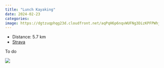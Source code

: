 ```yaml
---
title: "Lunch Kayaking"
date: 2024-02-23
categories: 
image: https://dgtzuqphqg23d.cloudfront.net/aqPqH6p6nqvWUFNg3DizKPFPWhj3iQlk60kKgQnYzWM-768x432.jpg
---
```


- Distance: 5.7 km
- [Strava](https://www.strava.com/activities/10820453778)

To do

![](https://dgtzuqphqg23d.cloudfront.net/aqPqH6p6nqvWUFNg3DizKPFPWhj3iQlk60kKgQnYzWM-768x432.jpg)



